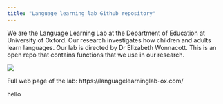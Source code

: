 ```yaml
---
title: "Language learning lab Github repository"
---
```


We are the Language Learning Lab at the Department of Education at University of Oxford. Our research investigates how children and adults learn languages. Our lab is directed by Dr Elizabeth Wonnacott. This is an open repo that contains functions that we use in our research. 


![](labPic.jpg)

Full web page of the lab: https://languagelearninglab-ox.com/

hello